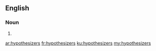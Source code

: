 ==English==

===Noun===
{{head|en|plural}}

# {{plural of|hypothesizer|lang=en|nocat=1}}

[[ar:hypothesizers]]
[[fr:hypothesizers]]
[[ku:hypothesizers]]
[[my:hypothesizers]]